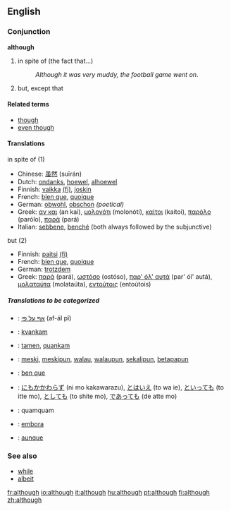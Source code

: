 ==English==

{{rank|bed|living|view|532|although|knowledge|hath|table}}

===Conjunction===
'''although'''

# in spite of (the fact that...) 
#:''Although it was very muddy, the football game went on''.
# but, except that

====Related terms====
*[[though]]
*[[even though]]

====Translations====
;in spite of (1)
{{top}}
*Chinese: [[虽然]] (suīrán)
*Dutch: [[ondanks]], [[hoewel]], [[alhoewel]]
*Finnish: [[vaikka]] [[:fi:vaikka|(fi)]], [[joskin]]
*French: [[bien que]], [[quoique]]
*German: [[obwohl]], [[obschon]] ''(poetical)''
*Greek: [[αν και]] (an kai), [[μολονότι]] (molonóti), [[καίτοι]] (kaítoi), [[παρόλο]] (parólo), [[παρά]] (pará)
*Italian: [[sebbene]], [[benché]] (both always followed by the subjunctive)
{{mid}}
{{bottom}}

;but (2)
{{top}}
*Finnish: [[paitsi]] [[:fi:paitsi|(fi)]]
*French: [[bien que]], [[quoique]]
*German: [[trotzdem]]
*Greek: [[παρά]] (pará), [[ωστόσο]] (ostóso), [[παρ' όλ' αυτά]] (par' ól' autá), [[μολαταύτα]] (molataúta), [[εντούτοις]] (entoútois)
{{mid}}
{{bottom}}

=====Translations to be categorized=====
{{checktrans}}

*{{ttbc|Hebrew}}: [[אף על פי]]  (af-ál pî)
*{{ttbc|Esperanto}}: [[kvankam]]
*{{ttbc|Ido}}: [[tamen]], [[quankam]]
*{{ttbc|Indonesian}}: [[meski]], [[meskipun]], [[walau]], [[walaupun]], [[sekalipun]], [[betapapun]]
*{{ttbc|Interlingua}}: [[ben que]]
*{{ttbc|Japanese}}: [[にもかかわらず]] (ni mo kakawarazu), [[とはいえ]] (to wa ie), [[といっても]] (to itte mo), [[としても]] (to shite mo), [[であっても]] (de atte mo)
*{{ttbc|Latin}}: quamquam
*{{ttbc|Portuguese}}: [[embora]]
*{{ttbc|Spanish}}: [[aunque]]

===See also===
*[[while]]
*[[albeit]]

[[fr:although]]
[[io:although]]
[[it:although]]
[[hu:although]]
[[pt:although]]
[[fi:although]]
[[zh:although]]